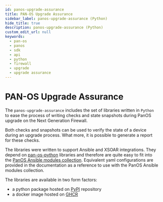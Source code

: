 ```yaml
---
id: panos-upgrade-assurance
title: PAN-OS Upgrade Assurance
sidebar_label: panos-upgrade-assurance (Python)
hide_title: true
description: panos-upgrade-assurance (Python)
custom_edit_url: null
keywords:
  - pan-os
  - panos
  - sdk
  - api
  - python
  - firewall
  - upgrade
  - upgrade assurance
---
```


# PAN-OS Upgrade Assurance

The `panos-upgrade-assurance` includes the set of libraries written in `Python` to ease the process of writing checks and state snapshots during PanOS upgrade on the Next Generation Firewall.

Both checks and snapshots can be used to verify the state of a device during an upgrade process. What more, it is possible to generate a report for these checks.

The libraries were written to support Ansible and XSOAR integrations. They depend on [pan-os-python](/panos/docs/panospython/) libraries and therefore are quite easy to fit into the [PanOS Ansible modules collection](https://galaxy.ansible.com/paloaltonetworks/panos). Equivalent yaml configurations are provided in the documentation as a reference to use with the PanOS Ansible modules collection.

The libraries are available in two form factors:

- a python package hosted on [PyPI](https://pypi.org/project/panos-upgrade-assurance/) repository
- a docker image hosted on [GHCR](https://github.com/PaloAltoNetworks/pan-os-upgrade-assurance/pkgs/container/panos_upgrade_assurance)
